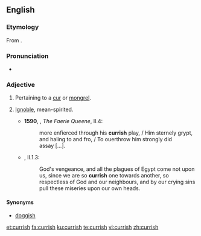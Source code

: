 ==English==

===Etymology===
From {{suffix|cur|ish|lang=en}}.

===Pronunciation===
*{{a|UK}} {{IPA|/ˈkəːɹɪʃ/|lang=en}}

===Adjective===
{{en-adj}}

# Pertaining to a [[cur]] or [[mongrel]].
# {{context|now|_|rare|lang=en}} [[ignoble|Ignoble]], mean-spirited.
#* '''1590''', {{w|Edmund Spenser}}, ''The Faerie Queene'', II.4:
#*: more enfierced through his '''currish''' play, / Him sternely grypt, and haling to and fro, / To ouerthrow him strongly did assay&nbsp;[…].
#*{{RQ:RBrtn AntmyMlncly}}, II.1.3:
#*:God's vengeance, and all the plagues of Egypt come not upon us, since we are so '''currish''' one towards another, so respectless of God and our neighbours, and by our crying sins pull these miseries upon our own heads.
 
====Synonyms====
* [[doggish]]

[[et:currish]]
[[fa:currish]]
[[ku:currish]]
[[te:currish]]
[[vi:currish]]
[[zh:currish]]